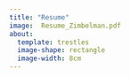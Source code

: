```yaml
---
title: "Resume"
image:  Resume_Zimbelman.pdf
about:
  template: trestles
  image-shape: rectangle
  image-width: 8cm
---
```

